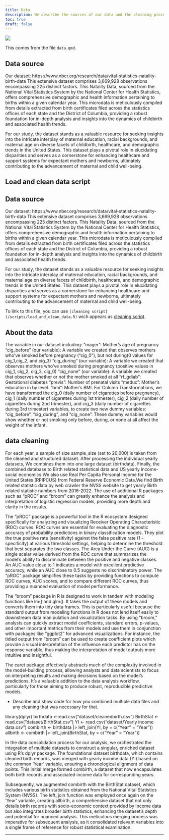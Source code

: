 ```yaml
---
title: Data
description: We describe the sources of our data and the cleaning process.
toc: true
draft: false
---
```


![](images/data-photo.webp)


This comes from the file `data.qmd`.


## Data source

Our dataset: https://www.nber.org/research/data/vital-statistics-natality-birth-data 
This extensive dataset comprises 3,669,928 observations encompassing 225 distinct factors. This Natality Data, sourced from the National Vital Statistics System by the National Center for Health Statistics, offers comprehensive demographic and health information pertaining to births within a given calendar year. This microdata is meticulously compiled from details extracted from birth certificates filed across the statistics offices of each state and the District of Columbia, providing a robust foundation for in-depth analysis and insights into the dynamics of childbirth and associated health trends.

For our study, the dataset stands as a valuable resource for seeking insights into the intricate interplay of maternal education, racial backgrounds, and maternal age on diverse facets of childbirth, healthcare, and demographic trends in the United States. This dataset plays a pivotal role in elucidating disparities and serves as a cornerstone for enhancing healthcare and support systems for expectant mothers and newborns, ultimately contributing to the advancement of maternal and child well-being.



## Load and clean data script

## Data source

Our dataset: https://www.nber.org/research/data/vital-statistics-natality-birth-data 
This extensive dataset comprises 3,669,928 observations encompassing 225 distinct factors. This Natality Data, sourced from the National Vital Statistics System by the National Center for Health Statistics, offers comprehensive demographic and health information pertaining to births within a given calendar year. This microdata is meticulously compiled from details extracted from birth certificates filed across the statistics offices of each state and the District of Columbia, providing a robust foundation for in-depth analysis and insights into the dynamics of childbirth and associated health trends.

For our study, the dataset stands as a valuable resource for seeking insights into the intricate interplay of maternal education, racial backgrounds, and maternal age on diverse facets of childbirth, healthcare, and demographic trends in the United States. This dataset plays a pivotal role in elucidating disparities and serves as a cornerstone for enhancing healthcare and support systems for expectant mothers and newborns, ultimately contributing to the advancement of maternal and child well-being.

To link to this file, you can use `[cleaning script](/scripts/load_and_clean_data.R)` wich appears as [cleaning script](/scripts/load_and_clean_data.R). 

## About the data 
The variable in our dataset including: 
“mager”: Mother’s age of pregnancy “cig_before” (our variable): A variable we created that observes mothers who’ve smoked before pregnancy  (“cig_0”), but not during(0 values for cig_1,cig_2, and cig_3) “cig_during” (our variable): A variable we created that observes mothers who’ve smoked during pregnancy (positive values in cig_1, cig_2, cig_3, cig_0) “cig_none” (our variable): A variable we created that observes whether or not the mother smoked at all “rf_gdiab”: Gestational diabetes “previs”: Number of prenatal visits  “meduc”: Mother’s education in by level.  “bmi”: Mother’s BMI. For Column Transformations, we have transformed the cig_0 (daily number of cigarettes before pregnancy), cig_1 (daily number of cigarettes during 1st trimester), cig_2 (daily number of cigarettes during 2nd trimester), and cig_3 (daily number of cigarettes during 3rd trimester) variables, to create two new dummy variables: “cig_before”, “cig_during”, and “cig_none”. These dummy variables would show whether or not smoking only before, during, or none at all affect the weight of the infant.

## data cleaning
For each year, a sample of size sample_size (set to 20,000) is taken from the cleaned and structured dataset. After processing the individual yearly datasets, We combines them into one large dataset (birthdata). Finally, the combined database to Birth related statistical data and US yearly income-social economics.We also use Real Per Capita Personal Income for the United States (RPIPCUS) from Federal Reserve Economic Data.We find Birth related statistic data by web crawler the NVSS website to get yearly  Birth related statistic numbers from 2016-2022. The use of additional R packages such as "pROC" and "broom" can greatly enhance the analysis and interpretation of logistic regression models, providing more depth and clarity in the results.

The "pROC" package is a powerful tool in the R ecosystem designed specifically for analyzing and visualizing Receiver Operating Characteristic (ROC) curves. ROC curves are essential for evaluating the diagnostic accuracy of probability predictions in binary classification models. They plot the true positive rate (sensitivity) against the false positive rate (1 - specificity) at various threshold settings, helping to determine the threshold that best separates the two classes. The Area Under the Curve (AUC) is a single scalar value derived from the ROC curve that summarizes the model's ability to discriminate between the positive and negative classes. An AUC value close to 1 indicates a model with excellent predictive accuracy, while an AUC close to 0.5 suggests no discriminatory power. The "pROC" package simplifies these tasks by providing functions to compute ROC curves, AUC scores, and to compare different ROC curves, thus providing a nuanced evaluation of model performance.

The "broom" package in R is designed to work in tandem with modeling functions like lm() and glm(). It takes the output of these models and converts them into tidy data frames. This is particularly useful because the standard output from modeling functions in R does not lend itself easily to downstream data manipulation and visualization tasks. By using "broom," analysts can quickly extract model coefficients, standard errors, p-values, and other important metrics from their models and use them in conjunction with packages like "ggplot2" for advanced visualizations. For instance, the tidied output from "broom" can be used to create coefficient plots which provide a visual interpretation of the influence each predictor has on the response variable, thus making the interpretation of model outputs more intuitive and insightful.

The caret package effectively abstracts much of the complexity involved in the model-building process, allowing analysts and data scientists to focus on interpreting results and making decisions based on the model's predictions. It's a valuable addition to the data analysis workflow, particularly for those aiming to produce robust, reproducible predictive models.


  * Describe and show code for how you combined multiple data files and any cleaning that was necessary for that.

library(dplyr)
birthdata <-read.csv("dataset/cleanedbirth.csv")
BirthStat <- read.csv("dataset/BirthStat.csv")
YI <- read.csv("dataset/Yearly income data.csv")
combirth <- birthdata |>
  left_join(YI, by = c("Year" = "Year"))
allbirth <- combirth |>
  left_join(BirthStat, by = c("Year" = "Year"))

In the data consolidation process for our analysis, we orchestrated the integration of multiple datasets to construct a singular, enriched dataset using R's dplyr package. The foundational dataset birthdata, which contains cleaned birth records, was merged with yearly income data (YI) based on the common 'Year' variable, ensuring a chronological alignment of data points. This initial merge formed combirth, a dataset that now encapsulates both birth records and associated income data for corresponding years.

Subsequently, we augmented combirth with the BirthStat dataset, which includes various birth statistics obtained from the National Vital Statistics System (NVSS). The left_join function was employed once again on the 'Year' variable, creating allbirth, a comprehensive dataset that not only details birth records with socio-economic context provided by income data but also integrates broader birth statistics, enhancing the dataset's depth and potential for nuanced analysis. This meticulous merging process was imperative for subsequent analysis, as it consolidated relevant variables into a single frame of reference for robust statistical examination.


----
